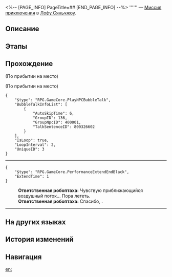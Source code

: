 <%-- [PAGE_INFO]
PageTitle=##
[END_PAGE_INFO] --%>
{{Дополнить|Диалоги.}}
{{Миссия Инфобокс
|id              = 8003262
|Название        = 
|Изображение     = Миссия .png
|Тип             = Миссия приключения
|Событие         = 
|Глава           = 
|Условия         = Завершена [[Миссия приключения]] «[[Управление причалом I]]»
|Персонажи       = Ответственная робоптаха; Первопроходец
|СтартЛокация    = [[Лофу Сяньчжоу]] — [[Переулок ауруматонов]]
|Мир             = Лофу Сяньчжоу
|Предыдущая      = Управление причалом I
|Следующая       = 
|Награды         = Свидетельство процветания*2
}}
'''''' — [[Миссия приключения]] в [[Лофу Сяньчжоу]].

==Описание==
{{Описание|<!--официальное описание из Перекрёстка судеб-->}}

==Этапы==


==Прохождение==
{{Дополнить}}
;(По прибытии на место)

;(По прибытии на место)
<pre>{
	"$type": "RPG.GameCore.PlayNPCBubbleTalk",
	"BubbleTalkInfoList": [
		{
			"AutoSkipTime": 6,
			"GroupID": 136,
			"GroupNpcID": 400001,
			"TalkSentenceID": 800326602
		}
	],
	"IsLoop": true,
	"LoopInterval": 2,
	"UniqueID": 3
}</pre>

----
<pre>{
	"$type": "RPG.GameCore.PerformanceExtendEndBlack",
	"ExtendTime": 1
}</pre>
:'''Ответственная робоптаха:''' Чувствую приближающийся воздушный поток... Пора лететь.
:'''Ответственная робоптаха:''' Спасибо, {{MC|ж=незнакомка|м=незнакомец}}.
----
{{Диалог Конец}}

==На других языках==
{{На других языках
|en   = 
|zhs  = 
|zht  = 
|ja   = 
|ko   = 
|es   = 
|fr   = 
|ru   = 
|th   = 
|vi   = 
|de   = 
|id   = 
|pt   = 
}}

==История изменений==
{{История изменений|3.5}}

==Навигация==
{{Миссия приключения Навбокс|Глава }}

[[en:]]
